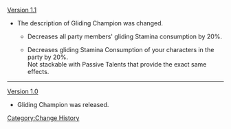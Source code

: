 [[Version 1.1]]
*The description of Gliding Champion was changed.
** {{Color|Old description:}} Decreases all party members' gliding Stamina consumption by 20%.
** {{Color|New description:}} Decreases gliding Stamina Consumption of your characters in the party by 20%.<br />Not stackable with Passive Talents that provide the exact same effects.
----
[[Version 1.0]]
*Gliding Champion was released.

<noinclude>[[Category:Change History]]</noinclude>